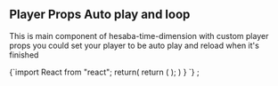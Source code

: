 ## Player Props Auto play and loop

This is main component of hesaba-time-dimension with custom player props you could set your player to be auto play and reload when it's finished



<AutoPlayAndReload />


<SyntaxHighlighter>
  {`import React from "react";
 return(
  return (
    <HesabaTimeDimension
      mapProps={{
        center: [35.76498031616211, 51.33673858642578],
        zoom: 13,
        zoomControl: false,
        className: classes.container
      }}
      data={data}
      playerProps={{ loop: true, autoPlay: true }}
    />
  );
 )
}
`}
</SyntaxHighlighter>
;